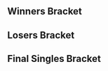 {{DISPLAYTITLE:Smash Conference LXIX: ''Melee'' Singles Bracket}}{{SetGame|melee}}
{{tabs static
|name1=Overview
|link1=Smash Conference LXIX/Melee
|name2=Singles Bracket
|link2=Smash Conference LXIX/Melee/Singles Bracket
|name3=Doubles Bracket
|link3=Smash Conference LXIX/Melee/Doubles Bracket
|This=2
}}
==Winners Bracket==
{{16DEWBracketA
|tourneylink=Smash Conference LXIX/Melee
|tourneyname=Smash Conference LXIX
<!-- Ro16 -->
|r1m1p1=Syrox |r1m1p1flag=us |r1m1p1score=0
|r1m1p2=Gahtzu |r1m1p2flag=us |r1m1p2score=2
|r1m1win=2
|r1m1p1char1= |r1m1p2char1= |r1m1p1stock1= |r1m1p2stock1= |r1m1win1= |r1m1stage1=
|r1m1p1char2= |r1m1p2char2= |r1m1p1stock2= |r1m1p2stock2= |r1m1win2= |r1m1stage2=
|r1m1p1char3= |r1m1p2char3= |r1m1p1stock3= |r1m1p2stock3= |r1m1win3= |r1m1stage3=
|r1m1p1char4= |r1m1p2char4= |r1m1p1stock4= |r1m1p2stock4= |r1m1win4= |r1m1stage4=
|r1m1p1char5= |r1m1p2char5= |r1m1p1stock5= |r1m1p2stock5= |r1m1win5= |r1m1stage5=
|r1m1date=
|r1m1finished=
|r1m1details={{BracketMatchDetails
|preview= 
|lrthread=
|interview=
|recap=
|comment=
|vod=
}}

|r1m2p1=Hungrybox |r1m2p1flag=us |r1m2p1score={{win}}
|r1m2p2=Bye |r1m2p2flag= |r1m2p2score=
|r1m2win=1
|r1m2p1char1= |r1m2p2char1= |r1m2p1stock1= |r1m2p2stock1= |r1m2win1= |r1m2stage1=
|r1m2p1char2= |r1m2p2char2= |r1m2p1stock2= |r1m2p2stock2= |r1m2win2= |r1m2stage2=
|r1m2p1char3= |r1m2p2char3= |r1m2p1stock3= |r1m2p2stock3= |r1m2win3= |r1m2stage3=
|r1m2p1char4= |r1m2p2char4= |r1m2p1stock4= |r1m2p2stock4= |r1m2win4= |r1m2stage4=
|r1m2p1char5= |r1m2p2char5= |r1m2p1stock5= |r1m2p2stock5= |r1m2win5= |r1m2stage5=
|r1m2date=
|r1m2finished=
|r1m2details={{BracketMatchDetails
|preview= 
|lrthread=
|interview=
|recap=
|comment=
|vod=
}}

|r1m3p1=The Moon |r1m3p1flag=us |r1m3p1score=2
|r1m3p2=MrLz |r1m3p2flag=us |r1m3p2score=1
|r1m3win=1
|r1m3p1char1= |r1m3p2char1= |r1m3p1stock1= |r1m3p2stock1= |r1m3win1= |r1m3stage1=
|r1m3p1char2= |r1m3p2char2= |r1m3p1stock2= |r1m3p2stock2= |r1m3win2= |r1m3stage2=
|r1m3p1char3= |r1m3p2char3= |r1m3p1stock3= |r1m3p2stock3= |r1m3win3= |r1m3stage3=
|r1m3p1char4= |r1m3p2char4= |r1m3p1stock4= |r1m3p2stock4= |r1m3win4= |r1m3stage4=
|r1m3p1char5= |r1m3p2char5= |r1m3p1stock5= |r1m3p2stock5= |r1m3win5= |r1m3stage5=
|r1m3date=
|r1m3finished=
|r1m3details={{BracketMatchDetails
|preview= 
|lrthread=
|interview=
|recap=
|comment=
|vod=
}}

|r1m4p1=Wizzrobe |r1m4p1flag=us |r1m4p1score={{win}}
|r1m4p2=Bye |r1m4p2flag= |r1m4p2score=
|r1m4win=1
|r1m4p1char1= |r1m4p2char1= |r1m4p1stock1= |r1m4p2stock1= |r1m4win1= |r1m4stage1=
|r1m4p1char2= |r1m4p2char2= |r1m4p1stock2= |r1m4p2stock2= |r1m4win2= |r1m4stage2=
|r1m4p1char3= |r1m4p2char3= |r1m4p1stock3= |r1m4p2stock3= |r1m4win3= |r1m4stage3=
|r1m4p1char4= |r1m4p2char4= |r1m4p1stock4= |r1m4p2stock4= |r1m4win4= |r1m4stage4=
|r1m4p1char5= |r1m4p2char5= |r1m4p1stock5= |r1m4p2stock5= |r1m4win5= |r1m4stage5=
|r1m4date=
|r1m4finished=
|r1m4details={{BracketMatchDetails
|preview= 
|lrthread=
|interview=
|recap=
|comment=
|vod=
}}

|r1m5p1=Colbol |r1m5p1flag=us |r1m5p1score=2
|r1m5p2=Drunk Sloth |r1m5p2flag=us |r1m5p2score=0
|r1m5win=1
|r1m5p1char1= |r1m5p2char1= |r1m5p1stock1= |r1m5p2stock1= |r1m5win1= |r1m5stage1=
|r1m5p1char2= |r1m5p2char2= |r1m5p1stock2= |r1m5p2stock2= |r1m5win2= |r1m5stage2=
|r1m5p1char3= |r1m5p2char3= |r1m5p1stock3= |r1m5p2stock3= |r1m5win3= |r1m5stage3=
|r1m5p1char4= |r1m5p2char4= |r1m5p1stock4= |r1m5p2stock4= |r1m5win4= |r1m5stage4=
|r1m5p1char5= |r1m5p2char5= |r1m5p1stock5= |r1m5p2stock5= |r1m5win5= |r1m5stage5=
|r1m5date=
|r1m5finished=
|r1m5details={{BracketMatchDetails
|preview= 
|lrthread=
|interview=
|recap=
|comment=
|vod=
}}

|r1m6p1=Mew2King |r1m6p1flag=us |r1m6p1score={{win}}
|r1m6p2=Bye |r1m6p2flag= |r1m6p2score= 
|r1m6win=1
|r1m6p1char1= |r1m6p2char1= |r1m6p1stock1= |r1m6p2stock1= |r1m6win1= |r1m6stage1=
|r1m6p1char2= |r1m6p2char2= |r1m6p1stock2= |r1m6p2stock2= |r1m6win2= |r1m6stage2=
|r1m6p1char3= |r1m6p2char3= |r1m6p1stock3= |r1m6p2stock3= |r1m6win3= |r1m6stage3=
|r1m6p1char4= |r1m6p2char4= |r1m6p1stock4= |r1m6p2stock4= |r1m6win4= |r1m6stage4=
|r1m6p1char5= |r1m6p2char5= |r1m6p1stock5= |r1m6p2stock5= |r1m6win5= |r1m6stage5=
|r1m6date=
|r1m6finished=
|r1m6details={{BracketMatchDetails
|preview= 
|lrthread=
|interview=
|recap=
|comment=
|vod=
}}

|r1m7p1=Professor Pro |r1m7p1flag=gb |r1m7p1score=2
|r1m7p2=A Rookie |r1m7p2flag=us |r1m7p2score=0
|r1m7win=1
|r1m7p1char1= |r1m7p2char1= |r1m7p1stock1= |r1m7p2stock1= |r1m7win1= |r1m7stage1=
|r1m7p1char2= |r1m7p2char2= |r1m7p1stock2= |r1m7p2stock2= |r1m7win2= |r1m7stage2=
|r1m7p1char3= |r1m7p2char3= |r1m7p1stock3= |r1m7p2stock3= |r1m7win3= |r1m7stage3=
|r1m7p1char4= |r1m7p2char4= |r1m7p1stock4= |r1m7p2stock4= |r1m7win4= |r1m7stage4=
|r1m7p1char5= |r1m7p2char5= |r1m7p1stock5= |r1m7p2stock5= |r1m7win5= |r1m7stage5=
|r1m7date=
|r1m7finished=
|r1m7details={{BracketMatchDetails
|preview= 
|lrthread=
|interview=
|recap=
|comment=
|vod=
}}

|r1m8p1=SFAT |r1m8p1flag=us |r1m8p1score={{win}}
|r1m8p2=Bye |r1m8p2flag= |r1m8p2score= 
|r1m8win=
|r1m8p1char1= |r1m8p2char1= |r1m8p1stock1= |r1m8p2stock1= |r1m8win1= |r1m8stage1=
|r1m8p1char2= |r1m8p2char2= |r1m8p1stock2= |r1m8p2stock2= |r1m8win2= |r1m8stage2=
|r1m8p1char3= |r1m8p2char3= |r1m8p1stock3= |r1m8p2stock3= |r1m8win3= |r1m8stage3=
|r1m8p1char4= |r1m8p2char4= |r1m8p1stock4= |r1m8p2stock4= |r1m8win4= |r1m8stage4=
|r1m8p1char5= |r1m8p2char5= |r1m8p1stock5= |r1m8p2stock5= |r1m8win5= |r1m8stage5=
|r1m8date=
|r1m8finished=
|r1m8details={{BracketMatchDetails
|preview= 
|lrthread=
|interview=
|recap=
|comment=
|vod=
}}

<!-- QUARTERFINALS -->
|r2m1p1=Hungrybox |r2m1p1flag=us |r2m1p1score=2
|r2m1p2=Gahtzu |r2m1p2flag=us |r2m1p2score=0
|r2m1win=1
|r2m1p1char1= |r2m1p2char1= |r2m1p1stock1= |r2m1p2stock1= |r2m1win1= |r2m1stage1=
|r2m1p1char2= |r2m1p2char2= |r2m1p1stock2= |r2m1p2stock2= |r2m1win2= |r2m1stage2=
|r2m1p1char3= |r2m1p2char3= |r2m1p1stock3= |r2m1p2stock3= |r2m1win3= |r2m1stage3=
|r2m1p1char4= |r2m1p2char4= |r2m1p1stock4= |r2m1p2stock4= |r2m1win4= |r2m1stage4=
|r2m1p1char5= |r2m1p2char5= |r2m1p1stock5= |r2m1p2stock5= |r2m1win5= |r2m1stage5=
|r2m1date=
|r2m1finished=
|r2m1details={{BracketMatchDetails
|preview= 
|lrthread=
|interview=
|recap=
|comment=
|vod=
}}

|r2m2p1=Wizzrobe |r2m2p1flag=us |r2m2p1score=2
|r2m2p2=The Moon |r2m2p2flag=us |r2m2p2score=0
|r2m2win=1
|r2m2p1char1= |r2m2p2char1= |r2m2p1stock1= |r2m2p2stock1= |r2m2win1= |r2m2stage1=
|r2m2p1char2= |r2m2p2char2= |r2m2p1stock2= |r2m2p2stock2= |r2m2win2= |r2m2stage2=
|r2m2p1char3= |r2m2p2char3= |r2m2p1stock3= |r2m2p2stock3= |r2m2win3= |r2m2stage3=
|r2m2p1char4= |r2m2p2char4= |r2m2p1stock4= |r2m2p2stock4= |r2m2win4= |r2m2stage4=
|r2m2p1char5= |r2m2p2char5= |r2m2p1stock5= |r2m2p2stock5= |r2m2win5= |r2m2stage5=
|r2m2date=
|r2m2finished=
|r2m2details={{BracketMatchDetails
|preview= 
|lrthread=
|interview=
|recap=
|comment=
|vod=
}}

|r2m3p1=Mew2King |r2m3p1flag=us |r2m3p1score=2
|r2m3p2=Colbol |r2m3p2flag=us |r2m3p2score=0
|r2m3win=1
|r2m3p1char1= |r2m3p2char1= |r2m3p1stock1= |r2m3p2stock1= |r2m3win1= |r2m3stage1=
|r2m3p1char2= |r2m3p2char2= |r2m3p1stock2= |r2m3p2stock2= |r2m3win2= |r2m3stage2=
|r2m3p1char3= |r2m3p2char3= |r2m3p1stock3= |r2m3p2stock3= |r2m3win3= |r2m3stage3=
|r2m3p1char4= |r2m3p2char4= |r2m3p1stock4= |r2m3p2stock4= |r2m3win4= |r2m3stage4=
|r2m3p1char5= |r2m3p2char5= |r2m3p1stock5= |r2m3p2stock5= |r2m3win5= |r2m3stage5=
|r2m3date=
|r2m3finished=
|r2m3details={{BracketMatchDetails
|preview= 
|lrthread=
|interview=
|recap=
|comment=
|vod=
}}

|r2m4p1=SFAT |r2m4p1flag=us |r2m4p1score=2
|r2m4p2=Professor Pro |r2m4p2flag=gb |r2m4p2score=1
|r2m4win=1
|r2m4p1char1= |r2m4p2char1= |r2m4p1stock1= |r2m4p2stock1= |r2m4win1= |r2m4stage1=
|r2m4p1char2= |r2m4p2char2= |r2m4p1stock2= |r2m4p2stock2= |r2m4win2= |r2m4stage2=
|r2m4p1char3= |r2m4p2char3= |r2m4p1stock3= |r2m4p2stock3= |r2m4win3= |r2m4stage3=
|r2m4p1char4= |r2m4p2char4= |r2m4p1stock4= |r2m4p2stock4= |r2m4win4= |r2m4stage4=
|r2m4p1char5= |r2m4p2char5= |r2m4p1stock5= |r2m4p2stock5= |r2m4win5= |r2m4stage5=
|r2m4date=
|r2m4finished=
|r2m4details={{BracketMatchDetails
|preview= 
|lrthread=
|interview=
|recap=
|comment=
|vod=
}}

<!-- SEMIFINALS -->
|r3m1p1=Hungrybox |r3m1p1flag=us |r3m1p1score=0
|r3m1p2=Wizzrobe |r3m1p2flag=us |r3m1p2score=3
|r3m1win=2
|r3m1p1char1=puff |r3m1p2char1=cf |r3m1p1stock1=0 |r3m1p2stock1=2 |r3m1win1=2 |r3m1stage1=Battlefield
|r3m1p1char2=puff |r3m1p2char2=cf |r3m1p1stock2=0 |r3m1p2stock2=1 |r3m1win2=2 |r3m1stage2=Dream Land
|r3m1p1char3=puff |r3m1p2char3=cf |r3m1p1stock3=0 |r3m1p2stock3=2 |r3m1win3=2 |r3m1stage3=Dream Land
|r3m1p1char4= |r3m1p2char4= |r3m1p1stock4= |r3m1p2stock4= |r3m1win4= |r3m1stage4=
|r3m1p1char5= |r3m1p2char5= |r3m1p1stock5= |r3m1p2stock5= |r3m1win5= |r3m1stage5=
|r3m1date=January 7, 2017
|r3m1finished=
|r3m1details={{BracketMatchDetails
|preview= 
|lrthread=
|interview=
|recap=
|comment=
|vod=https://www.youtube.com/watch?v=_8UM0F_deNs
}}

|r3m2p1=Mew2King |r3m2p1flag=us |r3m2p1score=1
|r3m2p2=SFAT |r3m2p2flag=us |r3m2p2score=3
|r3m2win=2
|r3m2p1char1=marth |r3m2p2char1=fox |r3m2p1stock1=0 |r3m2p2stock1=1 |r3m2win1=2 |r3m2stage1=Fountain of Dreams
|r3m2p1char2=marth |r3m2p2char2=fox |r3m2p1stock2=0 |r3m2p2stock2=1 |r3m2win2=2 |r3m2stage2=Final Destination
|r3m2p1char3=marth |r3m2p2char3=fox |r3m2p1stock3=2 |r3m2p2stock3=0 |r3m2win3=1 |r3m2stage3=Final Destination
|r3m2p1char4=marth |r3m2p2char4=fox |r3m2p1stock4=0 |r3m2p2stock4=1 |r3m2win4=2 |r3m2stage4=Dream Land
|r3m2p1char5= |r3m2p2char5= |r3m2p1stock5= |r3m2p2stock5= |r3m2win5= |r3m2stage5=
|r3m2date=January 7, 2017
|r3m2finished=
|r3m2details={{BracketMatchDetails
|preview= 
|lrthread=
|interview=
|recap=
|comment=
|vod=https://www.youtube.com/watch?v=eK7cO21r7Oo
}}
}}

==Losers Bracket==
{{32DELBracketSmwA
|tourneylink=Smash Conference LXIX/Melee
|tourneyname=Smash Conference LXIX
|l1placement=25-32
|l2placement=17-24
|l3placement=13-16
|l4placement=9-12
|l5placement=7-8
|l6placement=5-6
|column-width=150
|l1m1p1=prof |l1m1p1flag=us |l1m1p1score={{win}}
|l1m1p2=Bye |l1m1p2flag= |l1m1p2score=
|l1m1win=1
|l1m1p1char1= |l1m1p2char1= |l1m1p1stock1= |l1m1p2stock1= |l1m1win1= |l1m1stage1=
|l1m1p1char2= |l1m1p2char2= |l1m1p1stock2= |l1m1p2stock2= |l1m1win2= |l1m1stage2=
|l1m1p1char3= |l1m1p2char3= |l1m1p1stock3= |l1m1p2stock3= |l1m1win3= |l1m1stage3=
|l1m1p1char4= |l1m1p2char4= |l1m1p1stock4= |l1m1p2stock4= |l1m1win4= |l1m1stage4=
|l1m1p1char5= |l1m1p2char5= |l1m1p1stock5= |l1m1p2stock5= |l1m1win5= |l1m1stage5=
|l1m1date=
|l1m1finished=
|l1m1details={{BracketMatchDetails|comment=|preview=|lrthread=|vod=|interview=|recap=}}

|l1m2p1=Envy |l1m2p1flag=us |l1m2p1score=0
|l1m2p2=Oaty |l1m2p2flag=us |l1m2p2score=2
|l1m2win=2
|l1m2p1char1= |l1m2p2char1= |l1m2p1stock1= |l1m2p2stock1= |l1m2win1= |l1m2stage1=
|l1m2p1char2= |l1m2p2char2= |l1m2p1stock2= |l1m2p2stock2= |l1m2win2= |l1m2stage2=
|l1m2p1char3= |l1m2p2char3= |l1m2p1stock3= |l1m2p2stock3= |l1m2win3= |l1m2stage3=
|l1m2p1char4= |l1m2p2char4= |l1m2p1stock4= |l1m2p2stock4= |l1m2win4= |l1m2stage4=
|l1m2p1char5= |l1m2p2char5= |l1m2p1stock5= |l1m2p2stock5= |l1m2win5= |l1m2stage5=
|l1m2date=
|l1m2finished=
|l1m2details={{BracketMatchDetails|comment=|preview=|lrthread=|vod=|interview=|recap=}}

|l1m3p1=Derdian |l1m3p1flag=us |l1m3p1score={{win}}
|l1m3p2=Bye |l1m3p2flag= |l1m3p2score=
|l1m3win=1
|l1m3p1char1= |l1m3p2char1= |l1m3p1stock1= |l1m3p2stock1= |l1m3win1= |l1m3stage1=
|l1m3p1char2= |l1m3p2char2= |l1m3p1stock2= |l1m3p2stock2= |l1m3win2= |l1m3stage2=
|l1m3p1char3= |l1m3p2char3= |l1m3p1stock3= |l1m3p2stock3= |l1m3win3= |l1m3stage3=
|l1m3p1char4= |l1m3p2char4= |l1m3p1stock4= |l1m3p2stock4= |l1m3win4= |l1m3stage4=
|l1m3p1char5= |l1m3p2char5= |l1m3p1stock5= |l1m3p2stock5= |l1m3win5= |l1m3stage5=
|l1m3date=
|l1m3finished=
|l1m3details={{BracketMatchDetails|comment=|preview=|lrthread=|vod=|interview=|recap=}}

|l1m4p1=Mr Good Luck |l1m4p1flag=us |l1m4p1score=0
|l1m4p2=KPAN |l1m4p2flag=us |l1m4p2score=2
|l1m4win=2
|l1m4p1char1= |l1m4p2char1= |l1m4p1stock1= |l1m4p2stock1= |l1m4win1= |l1m4stage1=
|l1m4p1char2= |l1m4p2char2= |l1m4p1stock2= |l1m4p2stock2= |l1m4win2= |l1m4stage2=
|l1m4p1char3= |l1m4p2char3= |l1m4p1stock3= |l1m4p2stock3= |l1m4win3= |l1m4stage3=
|l1m4p1char4= |l1m4p2char4= |l1m4p1stock4= |l1m4p2stock4= |l1m4win4= |l1m4stage4=
|l1m4p1char5= |l1m4p2char5= |l1m4p1stock5= |l1m4p2stock5= |l1m4win5= |l1m4stage5=
|l1m4date=
|l1m4finished=
|l1m4details={{BracketMatchDetails|comment=|preview=|lrthread=|vod=|interview=|recap=}}

|l1m5p1=Lad |l1m5p1flag=us |l1m5p1score={{win}}
|l1m5p2=Bye |l1m5p2flag= |l1m5p2score=
|l1m5win=1
|l1m5p1char1= |l1m5p2char1= |l1m5p1stock1= |l1m5p2stock1= |l1m5win1= |l1m5stage1=
|l1m5p1char2= |l1m5p2char2= |l1m5p1stock2= |l1m5p2stock2= |l1m5win2= |l1m5stage2=
|l1m5p1char3= |l1m5p2char3= |l1m5p1stock3= |l1m5p2stock3= |l1m5win3= |l1m5stage3=
|l1m5p1char4= |l1m5p2char4= |l1m5p1stock4= |l1m5p2stock4= |l1m5win4= |l1m5stage4=
|l1m5p1char5= |l1m5p2char5= |l1m5p1stock5= |l1m5p2stock5= |l1m5win5= |l1m5stage5=
|l1m5date=
|l1m5finished=
|l1m5details={{BracketMatchDetails|comment=|preview=|lrthread=|vod=|interview=|recap=}}

|l1m6p1=Barraca |l1m6p1flag=us |l1m6p1score=1
|l1m6p2=Sinbad |l1m6p2flag=us |l1m6p2score=2
|l1m6win=2
|l1m6p1char1= |l1m6p2char1= |l1m6p1stock1= |l1m6p2stock1= |l1m6win1= |l1m6stage1=
|l1m6p1char2= |l1m6p2char2= |l1m6p1stock2= |l1m6p2stock2= |l1m6win2= |l1m6stage2=
|l1m6p1char3= |l1m6p2char3= |l1m6p1stock3= |l1m6p2stock3= |l1m6win3= |l1m6stage3=
|l1m6p1char4= |l1m6p2char4= |l1m6p1stock4= |l1m6p2stock4= |l1m6win4= |l1m6stage4=
|l1m6p1char5= |l1m6p2char5= |l1m6p1stock5= |l1m6p2stock5= |l1m6win5= |l1m6stage5=
|l1m6date=
|l1m6finished=
|l1m6details={{BracketMatchDetails|comment=|preview=|lrthread=|vod=|interview=|recap=}}

|l1m7p1=SmashBob SquarePants |l1m7p1flag=us |l1m7p1score={{win}}
|l1m7p2=Bye |l1m7p2flag= |l1m7p2score=
|l1m7win=1
|l1m7p1char1= |l1m7p2char1= |l1m7p1stock1= |l1m7p2stock1= |l1m7win1= |l1m7stage1=
|l1m7p1char2= |l1m7p2char2= |l1m7p1stock2= |l1m7p2stock2= |l1m7win2= |l1m7stage2=
|l1m7p1char3= |l1m7p2char3= |l1m7p1stock3= |l1m7p2stock3= |l1m7win3= |l1m7stage3=
|l1m7p1char4= |l1m7p2char4= |l1m7p1stock4= |l1m7p2stock4= |l1m7win4= |l1m7stage4=
|l1m7p1char5= |l1m7p2char5= |l1m7p1stock5= |l1m7p2stock5= |l1m7win5= |l1m7stage5=
|l1m7date=
|l1m7finished=
|l1m7details={{BracketMatchDetails|comment=|preview=|lrthread=|vod=|interview=|recap=}}

|l1m8p1=Keenan |l1m8p1flag=us |l1m8p1score=0
|l1m8p2=Porkchops |l1m8p2flag=us |l1m8p2score=2
|l1m8win=2
|l1m8p1char1= |l1m8p2char1= |l1m8p1stock1= |l1m8p2stock1= |l1m8win1= |l1m8stage1=
|l1m8p1char2= |l1m8p2char2= |l1m8p1stock2= |l1m8p2stock2= |l1m8win2= |l1m8stage2=
|l1m8p1char3= |l1m8p2char3= |l1m8p1stock3= |l1m8p2stock3= |l1m8win3= |l1m8stage3=
|l1m8p1char4= |l1m8p2char4= |l1m8p1stock4= |l1m8p2stock4= |l1m8win4= |l1m8stage4=
|l1m8p1char5= |l1m8p2char5= |l1m8p1stock5= |l1m8p2stock5= |l1m8win5= |l1m8stage5=
|l1m8date=
|l1m8finished=
|l1m8details={{BracketMatchDetails|comment=|preview=|lrthread=|vod=|interview=|recap=}}


|l2m1p1=Bye |l2m1p1flag= |l2m1p1score=
|l2m1p2=prof |l2m1p2flag=us |l2m1p2score={{win}}
|l2m1win=2
|l2m1p1char1= |l2m1p2char1= |l2m1p1stock1= |l2m1p2stock1= |l2m1win1= |l2m1stage1=
|l2m1p1char2= |l2m1p2char2= |l2m1p1stock2= |l2m1p2stock2= |l2m1win2= |l2m1stage2=
|l2m1p1char3= |l2m1p2char3= |l2m1p1stock3= |l2m1p2stock3= |l2m1win3= |l2m1stage3=
|l2m1p1char4= |l2m1p2char4= |l2m1p1stock4= |l2m1p2stock4= |l2m1win4= |l2m1stage4=
|l2m1p1char5= |l2m1p2char5= |l2m1p1stock5= |l2m1p2stock5= |l2m1win5= |l2m1stage5=
|l2m1date=
|l2m1finished=
|l2m1details={{BracketMatchDetails|comment=|preview=|lrthread=|vod=|interview=|recap=}}

|l2m2p1=Drunk Sloth |l2m2p1flag=us |l2m2p1score=0
|l2m2p2=Oaty |l2m2p2flag=us |l2m2p2score=2
|l2m2win=2
|l2m2p1char1= |l2m2p2char1= |l2m2p1stock1= |l2m2p2stock1= |l2m2win1= |l2m2stage1=
|l2m2p1char2= |l2m2p2char2= |l2m2p1stock2= |l2m2p2stock2= |l2m2win2= |l2m2stage2=
|l2m2p1char3= |l2m2p2char3= |l2m2p1stock3= |l2m2p2stock3= |l2m2win3= |l2m2stage3=
|l2m2p1char4= |l2m2p2char4= |l2m2p1stock4= |l2m2p2stock4= |l2m2win4= |l2m2stage4=
|l2m2p1char5= |l2m2p2char5= |l2m2p1stock5= |l2m2p2stock5= |l2m2win5= |l2m2stage5=
|l2m2date=
|l2m2finished=
|l2m2details={{BracketMatchDetails|comment=|preview=|lrthread=|vod=|interview=|recap=}}

|l2m3p1=Bye |l2m3p1flag= |l2m3p1score=
|l2m3p2=Derdian |l2m3p2flag=us |l2m3p2score={{win}}
|l2m3win=2
|l2m3p1char1= |l2m3p2char1= |l2m3p1stock1= |l2m3p2stock1= |l2m3win1= |l2m3stage1=
|l2m3p1char2= |l2m3p2char2= |l2m3p1stock2= |l2m3p2stock2= |l2m3win2= |l2m3stage2=
|l2m3p1char3= |l2m3p2char3= |l2m3p1stock3= |l2m3p2stock3= |l2m3win3= |l2m3stage3=
|l2m3p1char4= |l2m3p2char4= |l2m3p1stock4= |l2m3p2stock4= |l2m3win4= |l2m3stage4=
|l2m3p1char5= |l2m3p2char5= |l2m3p1stock5= |l2m3p2stock5= |l2m3win5= |l2m3stage5=
|l2m3date=
|l2m3finished=
|l2m3details={{BracketMatchDetails|comment=|preview=|lrthread=|vod=|interview=|recap=}}

|l2m4p1=A Rookie |l2m4p1flag=us |l2m4p1score=1
|l2m4p2=KPAN |l2m4p2flag=us |l2m4p2score=2
|l2m4win=2
|l2m4p1char1= |l2m4p2char1= |l2m4p1stock1= |l2m4p2stock1= |l2m4win1= |l2m4stage1=
|l2m4p1char2= |l2m4p2char2= |l2m4p1stock2= |l2m4p2stock2= |l2m4win2= |l2m4stage2=
|l2m4p1char3= |l2m4p2char3= |l2m4p1stock3= |l2m4p2stock3= |l2m4win3= |l2m4stage3=
|l2m4p1char4= |l2m4p2char4= |l2m4p1stock4= |l2m4p2stock4= |l2m4win4= |l2m4stage4=
|l2m4p1char5= |l2m4p2char5= |l2m4p1stock5= |l2m4p2stock5= |l2m4win5= |l2m4stage5=
|l2m4date=
|l2m4finished=
|l2m4details={{BracketMatchDetails|comment=|preview=|lrthread=|vod=|interview=|recap=}}

|l2m5p1=Bye |l2m5p1flag= |l2m5p1score=
|l2m5p2=Lad |l2m5p2flag=us |l2m5p2score={{win}}
|l2m5win=2
|l2m5p1char1= |l2m5p2char1= |l2m5p1stock1= |l2m5p2stock1= |l2m5win1= |l2m5stage1=
|l2m5p1char2= |l2m5p2char2= |l2m5p1stock2= |l2m5p2stock2= |l2m5win2= |l2m5stage2=
|l2m5p1char3= |l2m5p2char3= |l2m5p1stock3= |l2m5p2stock3= |l2m5win3= |l2m5stage3=
|l2m5p1char4= |l2m5p2char4= |l2m5p1stock4= |l2m5p2stock4= |l2m5win4= |l2m5stage4=
|l2m5p1char5= |l2m5p2char5= |l2m5p1stock5= |l2m5p2stock5= |l2m5win5= |l2m5stage5=
|l2m5date=
|l2m5finished=
|l2m5details={{BracketMatchDetails|comment=|preview=|lrthread=|vod=|interview=|recap=}}

|l2m6p1=Syrox |l2m6p1flag=us |l2m6p1score=2
|l2m6p2=Sinbad |l2m6p2flag=us |l2m6p2score=0
|l2m6win=1
|l2m6p1char1= |l2m6p2char1= |l2m6p1stock1= |l2m6p2stock1= |l2m6win1= |l2m6stage1=
|l2m6p1char2= |l2m6p2char2= |l2m6p1stock2= |l2m6p2stock2= |l2m6win2= |l2m6stage2=
|l2m6p1char3= |l2m6p2char3= |l2m6p1stock3= |l2m6p2stock3= |l2m6win3= |l2m6stage3=
|l2m6p1char4= |l2m6p2char4= |l2m6p1stock4= |l2m6p2stock4= |l2m6win4= |l2m6stage4=
|l2m6p1char5= |l2m6p2char5= |l2m6p1stock5= |l2m6p2stock5= |l2m6win5= |l2m6stage5=
|l2m6date=
|l2m6finished=
|l2m6details={{BracketMatchDetails|comment=|preview=|lrthread=|vod=|interview=|recap=}}

|l2m7p1=Bye |l2m7p1flag= |l2m7p1score=
|l2m7p2=SmashBob SquarePants |l2m7p2flag=us |l2m7p2score={{win}}
|l2m7win=2
|l2m7p1char1= |l2m7p2char1= |l2m7p1stock1= |l2m7p2stock1= |l2m7win1= |l2m7stage1=
|l2m7p1char2= |l2m7p2char2= |l2m7p1stock2= |l2m7p2stock2= |l2m7win2= |l2m7stage2=
|l2m7p1char3= |l2m7p2char3= |l2m7p1stock3= |l2m7p2stock3= |l2m7win3= |l2m7stage3=
|l2m7p1char4= |l2m7p2char4= |l2m7p1stock4= |l2m7p2stock4= |l2m7win4= |l2m7stage4=
|l2m7p1char5= |l2m7p2char5= |l2m7p1stock5= |l2m7p2stock5= |l2m7win5= |l2m7stage5=
|l2m7date=
|l2m7finished=
|l2m7details={{BracketMatchDetails|comment=|preview=|lrthread=|vod=|interview=|recap=}}

|l2m8p1=MrLz |l2m8p1flag=us |l2m8p1score=2
|l2m8p2=Porkchops |l2m8p2flag=us |l2m8p2score=0
|l2m8win=1
|l2m8p1char1= |l2m8p2char1= |l2m8p1stock1= |l2m8p2stock1= |l2m8win1= |l2m8stage1=
|l2m8p1char2= |l2m8p2char2= |l2m8p1stock2= |l2m8p2stock2= |l2m8win2= |l2m8stage2=
|l2m8p1char3= |l2m8p2char3= |l2m8p1stock3= |l2m8p2stock3= |l2m8win3= |l2m8stage3=
|l2m8p1char4= |l2m8p2char4= |l2m8p1stock4= |l2m8p2stock4= |l2m8win4= |l2m8stage4=
|l2m8p1char5= |l2m8p2char5= |l2m8p1stock5= |l2m8p2stock5= |l2m8win5= |l2m8stage5=
|l2m8date=
|l2m8finished=
|l2m8details={{BracketMatchDetails|comment=|preview=|lrthread=|vod=|interview=|recap=}}


|l3m1p1=prof |l3m1p1flag=us |l3m1p1score=0
|l3m1p2=Oaty |l3m1p2flag=us |l3m1p2score=2
|l3m1win=2
|l3m1p1char1= |l3m1p2char1= |l3m1p1stock1= |l3m1p2stock1= |l3m1win1= |l3m1stage1=
|l3m1p1char2= |l3m1p2char2= |l3m1p1stock2= |l3m1p2stock2= |l3m1win2= |l3m1stage2=
|l3m1p1char3= |l3m1p2char3= |l3m1p1stock3= |l3m1p2stock3= |l3m1win3= |l3m1stage3=
|l3m1p1char4= |l3m1p2char4= |l3m1p1stock4= |l3m1p2stock4= |l3m1win4= |l3m1stage4=
|l3m1p1char5= |l3m1p2char5= |l3m1p1stock5= |l3m1p2stock5= |l3m1win5= |l3m1stage5=
|l3m1date=
|l3m1finished=
|l3m1details={{BracketMatchDetails|comment=|preview=|lrthread=|vod=|interview=|recap=}}

|l3m2p1=Derdian |l3m2p1flag=us |l3m2p1score=0
|l3m2p2=KPAN |l3m2p2flag=us |l3m2p2score=2
|l3m2win=2
|l3m2p1char1= |l3m2p2char1= |l3m2p1stock1= |l3m2p2stock1= |l3m2win1= |l3m2stage1=
|l3m2p1char2= |l3m2p2char2= |l3m2p1stock2= |l3m2p2stock2= |l3m2win2= |l3m2stage2=
|l3m2p1char3= |l3m2p2char3= |l3m2p1stock3= |l3m2p2stock3= |l3m2win3= |l3m2stage3=
|l3m2p1char4= |l3m2p2char4= |l3m2p1stock4= |l3m2p2stock4= |l3m2win4= |l3m2stage4=
|l3m2p1char5= |l3m2p2char5= |l3m2p1stock5= |l3m2p2stock5= |l3m2win5= |l3m2stage5=
|l3m2date=
|l3m2finished=
|l3m2details={{BracketMatchDetails|comment=|preview=|lrthread=|vod=|interview=|recap=}}

|l3m3p1=Lad |l3m3p1flag=us |l3m3p1score=0
|l3m3p2=Syrox |l3m3p2flag=us |l3m3p2score=2
|l3m3win=2
|l3m3p1char1= |l3m3p2char1= |l3m3p1stock1= |l3m3p2stock1= |l3m3win1= |l3m3stage1=
|l3m3p1char2= |l3m3p2char2= |l3m3p1stock2= |l3m3p2stock2= |l3m3win2= |l3m3stage2=
|l3m3p1char3= |l3m3p2char3= |l3m3p1stock3= |l3m3p2stock3= |l3m3win3= |l3m3stage3=
|l3m3p1char4= |l3m3p2char4= |l3m3p1stock4= |l3m3p2stock4= |l3m3win4= |l3m3stage4=
|l3m3p1char5= |l3m3p2char5= |l3m3p1stock5= |l3m3p2stock5= |l3m3win5= |l3m3stage5=
|l3m3date=
|l3m3finished=
|l3m3details={{BracketMatchDetails|comment=|preview=|lrthread=|vod=|interview=|recap=}}

|l3m4p1=SmashBob SquarePants |l3m4p1flag=us |l3m4p1score=0
|l3m4p2=MrLz |l3m4p2flag=us |l3m4p2score=2
|l3m4win=2
|l3m4p1char1= |l3m4p2char1= |l3m4p1stock1= |l3m4p2stock1= |l3m4win1= |l3m4stage1=
|l3m4p1char2= |l3m4p2char2= |l3m4p1stock2= |l3m4p2stock2= |l3m4win2= |l3m4stage2=
|l3m4p1char3= |l3m4p2char3= |l3m4p1stock3= |l3m4p2stock3= |l3m4win3= |l3m4stage3=
|l3m4p1char4= |l3m4p2char4= |l3m4p1stock4= |l3m4p2stock4= |l3m4win4= |l3m4stage4=
|l3m4p1char5= |l3m4p2char5= |l3m4p1stock5= |l3m4p2stock5= |l3m4win5= |l3m4stage5=
|l3m4date=
|l3m4finished=
|l3m4details={{BracketMatchDetails|comment=|preview=|lrthread=|vod=|interview=|recap=}}


|l4m1p1=Gahtzu |l4m1p1flag=us |l4m1p1score=2
|l4m1p2=Oaty |l4m1p2flag=us |l4m1p2score=0
|l4m1win=1
|l4m1p1char1= |l4m1p2char1= |l4m1p1stock1= |l4m1p2stock1= |l4m1win1= |l4m1stage1=
|l4m1p1char2= |l4m1p2char2= |l4m1p1stock2= |l4m1p2stock2= |l4m1win2= |l4m1stage2=
|l4m1p1char3= |l4m1p2char3= |l4m1p1stock3= |l4m1p2stock3= |l4m1win3= |l4m1stage3=
|l4m1p1char4= |l4m1p2char4= |l4m1p1stock4= |l4m1p2stock4= |l4m1win4= |l4m1stage4=
|l4m1p1char5= |l4m1p2char5= |l4m1p1stock5= |l4m1p2stock5= |l4m1win5= |l4m1stage5=
|l4m1date=
|l4m1finished=
|l4m1details={{BracketMatchDetails|comment=|preview=|lrthread=|vod=|interview=|recap=}}

|l4m2p1=The Moon |l4m2p1flag=us |l4m2p1score=2
|l4m2p2=KPAN |l4m2p2flag=us |l4m2p2score=0
|l4m2win=1
|l4m2p1char1= |l4m2p2char1= |l4m2p1stock1= |l4m2p2stock1= |l4m2win1= |l4m2stage1=
|l4m2p1char2= |l4m2p2char2= |l4m2p1stock2= |l4m2p2stock2= |l4m2win2= |l4m2stage2=
|l4m2p1char3= |l4m2p2char3= |l4m2p1stock3= |l4m2p2stock3= |l4m2win3= |l4m2stage3=
|l4m2p1char4= |l4m2p2char4= |l4m2p1stock4= |l4m2p2stock4= |l4m2win4= |l4m2stage4=
|l4m2p1char5= |l4m2p2char5= |l4m2p1stock5= |l4m2p2stock5= |l4m2win5= |l4m2stage5=
|l4m2date=
|l4m2finished=
|l4m2details={{BracketMatchDetails|comment=|preview=|lrthread=|vod=|interview=|recap=}}

|l4m3p1=Colbol |l4m3p1flag=us |l4m3p1score=1
|l4m3p2=Syrox |l4m3p2flag=us |l4m3p2score=2
|l4m3win=2
|l4m3p1char1= |l4m3p2char1= |l4m3p1stock1= |l4m3p2stock1= |l4m3win1= |l4m3stage1=
|l4m3p1char2= |l4m3p2char2= |l4m3p1stock2= |l4m3p2stock2= |l4m3win2= |l4m3stage2=
|l4m3p1char3= |l4m3p2char3= |l4m3p1stock3= |l4m3p2stock3= |l4m3win3= |l4m3stage3=
|l4m3p1char4= |l4m3p2char4= |l4m3p1stock4= |l4m3p2stock4= |l4m3win4= |l4m3stage4=
|l4m3p1char5= |l4m3p2char5= |l4m3p1stock5= |l4m3p2stock5= |l4m3win5= |l4m3stage5=
|l4m3date=
|l4m3finished=
|l4m3details={{BracketMatchDetails|comment=|preview=|lrthread=|vod=|interview=|recap=}}

|l4m4p1=Professor Pro |l4m4p1flag=gb |l4m4p1score=2
|l4m4p2=MrLz |l4m4p2flag=us |l4m4p2score=1
|l4m4win=1
|l4m4p1char1= |l4m4p2char1= |l4m4p1stock1= |l4m4p2stock1= |l4m4win1= |l4m4stage1=
|l4m4p1char2= |l4m4p2char2= |l4m4p1stock2= |l4m4p2stock2= |l4m4win2= |l4m4stage2=
|l4m4p1char3= |l4m4p2char3= |l4m4p1stock3= |l4m4p2stock3= |l4m4win3= |l4m4stage3=
|l4m4p1char4= |l4m4p2char4= |l4m4p1stock4= |l4m4p2stock4= |l4m4win4= |l4m4stage4=
|l4m4p1char5= |l4m4p2char5= |l4m4p1stock5= |l4m4p2stock5= |l4m4win5= |l4m4stage5=
|l4m4date=
|l4m4finished=
|l4m4details={{BracketMatchDetails|comment=|preview=|lrthread=|vod=|interview=|recap=}}


|l5m1p1=Gahtzu |l5m1p1flag=us |l5m1p1score=1
|l5m1p2=The Moon |l5m1p2flag=us |l5m1p2score=2
|l5m1win=2
|l5m1p1char1= |l5m1p2char1= |l5m1p1stock1= |l5m1p2stock1= |l5m1win1= |l5m1stage1=
|l5m1p1char2= |l5m1p2char2= |l5m1p1stock2= |l5m1p2stock2= |l5m1win2= |l5m1stage2=
|l5m1p1char3= |l5m1p2char3= |l5m1p1stock3= |l5m1p2stock3= |l5m1win3= |l5m1stage3=
|l5m1p1char4= |l5m1p2char4= |l5m1p1stock4= |l5m1p2stock4= |l5m1win4= |l5m1stage4=
|l5m1p1char5= |l5m1p2char5= |l5m1p1stock5= |l5m1p2stock5= |l5m1win5= |l5m1stage5=
|l5m1date=
|l5m1finished=
|l5m1details={{BracketMatchDetails|comment=|preview=|lrthread=|vod=|interview=|recap=}}

|l5m2p1=Syrox |l5m2p1flag=us |l5m2p1score=2
|l5m2p2=Professor Pro |l5m2p2flag=gb |l5m2p2score=1
|l5m2win=1
|l5m2p1char1= |l5m2p2char1= |l5m2p1stock1= |l5m2p2stock1= |l5m2win1= |l5m2stage1=
|l5m2p1char2= |l5m2p2char2= |l5m2p1stock2= |l5m2p2stock2= |l5m2win2= |l5m2stage2=
|l5m2p1char3= |l5m2p2char3= |l5m2p1stock3= |l5m2p2stock3= |l5m2win3= |l5m2stage3=
|l5m2p1char4= |l5m2p2char4= |l5m2p1stock4= |l5m2p2stock4= |l5m2win4= |l5m2stage4=
|l5m2p1char5= |l5m2p2char5= |l5m2p1stock5= |l5m2p2stock5= |l5m2win5= |l5m2stage5=
|l5m2date=
|l5m2finished=
|l5m2details={{BracketMatchDetails|comment=|preview=|lrthread=|vod=|interview=|recap=}}


|l6m1p1=Mew2King |l6m1p1flag=us |l6m1p1score=3
|l6m1p2=The Moon |l6m1p2flag=us |l6m1p2score=0
|l6m1win=1
|l6m1p1char1=sheik |l6m1p2char1=marth |l6m1p1stock1=2 |l6m1p2stock1=0 |l6m1win1=1 |l6m1stage1=Battlefield
|l6m1p1char2=sheik |l6m1p2char2=marth |l6m1p1stock2=2 |l6m1p2stock2=0 |l6m1win2=1 |l6m1stage2=Yoshi's Story
|l6m1p1char3=sheik |l6m1p2char3=marth |l6m1p1stock3=1 |l6m1p2stock3=0 |l6m1win3=1 |l6m1stage3=Yoshi's Story
|l6m1p1char4= |l6m1p2char4= |l6m1p1stock4= |l6m1p2stock4= |l6m1win4= |l6m1stage4=
|l6m1p1char5= |l6m1p2char5= |l6m1p1stock5= |l6m1p2stock5= |l6m1win5= |l6m1stage5=
|l6m1date=January 7, 2017
|l6m1finished=
|l6m1details={{BracketMatchDetails|comment=|preview=|lrthread=|vod=https://www.youtube.com/watch?v=OYg6UQByofA|interview=|recap=}}

|l6m2p1=Hungrybox |l6m2p1flag=us |l6m2p1score=3
|l6m2p2=Syrox |l6m2p2flag=us |l6m2p2score=1
|l6m2win=1
|l6m2p1char1=puff |l6m2p2char1=fox |l6m2p1stock1=2 |l6m2p2stock1=0 |l6m2win1=1 |l6m2stage1=Battlefield
|l6m2p1char2=puff |l6m2p2char2=fox |l6m2p1stock2=0 |l6m2p2stock2=1 |l6m2win2=2 |l6m2stage2=Yoshi's Story
|l6m2p1char3=puff |l6m2p2char3=fox |l6m2p1stock3=2 |l6m2p2stock3=0 |l6m2win3=1 |l6m2stage3=Dream Land
|l6m2p1char4=puff |l6m2p2char4=fox |l6m2p1stock4=1 |l6m2p2stock4=0 |l6m2win4=1 |l6m2stage4=Final Destination
|l6m2p1char5= |l6m2p2char5= |l6m2p1stock5= |l6m2p2stock5= |l6m2win5= |l6m2stage5=
|l6m2date=January 7, 2017
|l6m2finished=
|l6m2details={{BracketMatchDetails|comment=|preview=|lrthread=|vod=https://www.youtube.com/watch?v=XkKKfID1COI|interview=|recap=}}
}}
<onlyinclude>
==Final Singles Bracket==
{{DEFinalSmwBracket
|tourneylink=Smash Conference LXIX/Melee
|tourneyname=Smash Conference LXIX
|l1placement=4
|r2placement=3
|r3loserplacement=2
|r3winnerplacement=1
|column-width=200
|column-width-finals=270

<!-- FROM WINNERS -->
|r1m1p1=Wizzrobe |r1m1p1flag=us |r1m1p1score=3
|r1m1p2=SFAT |r1m1p2flag=us |r1m1p2score=0
|r1m1win=1
|r1m1p1char1=cf |r1m1p1stock1=2 |r1m1p2char1=fox |r1m1p2stock1=0 |r1m1win1=1 |r1m1stage1= Battlefield
|r1m1p1char2=cf |r1m1p1stock2=1 |r1m1p2char2=fox |r1m1p2stock2=0 |r1m1win2=1 |r1m1stage2=Fountain of Dreams
|r1m1p1char3=cf |r1m1p1stock3=2 |r1m1p2char3=fox |r1m1p2stock3=0 |r1m1win3=1 |r1m1stage3=Final Destination
|r1m1p1char4= |r1m1p1stock4= |r1m1p2char4= |r1m1p2stock4= |r1m1win4= |r1m1stage4=
|r1m1p1char5= |r1m1p1stock5= |r1m1p2char5= |r1m1p2stock5= |r1m1win5= |r1m1stage5=
|r1m1date=January 7, 2017
|r1m1finished=
|r1m1details={{BracketMatchDetails
|vod=https://www.youtube.com/watch?v=rBE1RUcvPsE
|preview= 
|lrthread=
|interview=
|recap=
|comment=
|live=
}}

<!-- FROM LOSERS -->
|l1m1p1=Mew2King |l1m1p1flag=us |l1m1p1score=3
|l1m1p2=Hungrybox |l1m1p2flag=us |l1m1p2score=0
|l1m1win=1
|l1m1p1char1=fox |l1m1p1stock1=1 |l1m1p2char1=puff |l1m1p2stock1=0 |l1m1win1=1 |l1m1stage1=Battlefield
|l1m1p1char2=fox |l1m1p1stock2=1 |l1m1p2char2=puff |l1m1p2stock2=0 |l1m1win2=1 |l1m1stage2=Battlefield
|l1m1p1char3=fox |l1m1p1stock3=2 |l1m1p2char3=puff |l1m1p2stock3=0 |l1m1win3=1 |l1m1stage3=Dream Land
|l1m1p1char4= |l1m1p1stock4= |l1m1p2char4= |l1m1p2stock4= |l1m1win4= |l1m1stage4=
|l1m1p1char5= |l1m1p1stock5= |l1m1p2char5= |l1m1p2stock5= |l1m1win5= |l1m1stage5=
|l1m1date=January 7, 2017
|l1m1finished=
|l1m1details={{BracketMatchDetails
|vod=https://www.youtube.com/watch?v=G6N5Xp1FqIg
|preview= 
|lrthread=
|interview=
|recap=
|comment=
|live=
}}

<!-- LOSERS FINALS -->
|r2m1p1=SFAT |r2m1p1flag=us |r2m1p1score=2
|r2m1p2=Mew2King |r2m1p2flag=us |r2m1p2score=3
|r2m1win=2
|r2m1p1char1=fox |r2m1p1stock1=2 |r2m1p2char1=marth |r2m1p2stock1=0 |r2m1win1=1 |r2m1stage1=Fountain of Dreams
|r2m1p1char2=fox |r2m1p1stock2=0 |r2m1p2char2=marth |r2m1p2stock2=3 |r2m1win2=2 |r2m1stage2=Final Destination
|r2m1p1char3=fox |r2m1p1stock3=1 |r2m1p2char3=marth |r2m1p2stock3=0 |r2m1win3=1 |r2m1stage3=Dream Land
|r2m1p1char4=fox |r2m1p1stock4=0 |r2m1p2char4=marth |r2m1p2stock4=1 |r2m1win4=2 |r2m1stage4=Pokémon Stadium
|r2m1p1char5=fox |r2m1p1stock5=0 |r2m1p2char5=marth |r2m1p2stock5=1 |r2m1win5=2 |r2m1stage5=Pokémon Stadium
|r2m1date=January 7, 2017
|r2m1finished=
|r2m1details={{BracketMatchDetails
|vod=https://www.youtube.com/watch?v=kqhYcEZh-F4
|preview= 
|lrthread=
|interview=
|recap=
|comment=
|live=
}}

<!-- GRAND FINALS -->
|r3m1p1=Wizzrobe |r3m1p1flag=us |r3m1p1score=2 |r3m2p1score=1
|r3m1p2=Mew2King |r3m1p2flag=us |r3m1p2score=3 |r3m2p2score=3
|r3m1win=2
|r3m1p1char1=cf |r3m1p1stock1=0 |r3m1p2char1=sheik |r3m1p2stock1=2 |r3m1win1=2 |r3m1stage1=Dream Land
|r3m1p1char2=cf |r3m1p1stock2=1 |r3m1p2char2=fox |r3m1p2stock2=0 |r3m1win2=1 |r3m1stage2=Pokémon Stadium
|r3m1p1char3=cf |r3m1p1stock3=0 |r3m1p2char3=sheik |r3m1p2stock3=1 |r3m1win3=2 |r3m1stage3=Fountain of Dreams
|r3m1p1char4=cf |r3m1p1stock4=2 |r3m1p2char4=sheik |r3m1p2stock4=0 |r3m1win4=1 |r3m1stage4=Final Destination
|r3m1p1char5=cf |r3m1p1stock5=0 |r3m1p2char5=sheik |r3m1p2stock5=2 |r3m1win5=2 |r3m1stage5=Yoshi's Story

|r3m2p1char1=cf |r3m2p1stock1=1 |r3m2p2char1=sheik |r3m2p2stock1=0 |r3m2win1=1 |r3m2stage1=Dream Land
|r3m2p1char2=cf |r3m2p1stock2=0 |r3m2p2char2=sheik |r3m2p2stock2=1 |r3m2win2=2 |r3m2stage2=Fountain of Dreams
|r3m2p1char3=cf |r3m2p1stock3=0 |r3m2p2char3=sheik |r3m2p2stock3=2 |r3m2win3=2 |r3m2stage3=Pokémon Stadium
|r3m2p1char4=cf |r3m2p1stock4=0 |r3m2p2char4=sheik |r3m2p2stock4=2 |r3m2win4=2 |r3m2stage4=Final Destination
|r3m2p1char5= |r3m2p1stock5= |r3m2p2char5= |r3m2p2stock5= |r3m2win5= |r3m2stage5=
|r3m1date=January 7, 2017
|r3m1finished=
|r3m1details={{BracketMatchDetails
|vod=https://www.youtube.com/watch?v=7idnI0QnJag
|preview= 
|lrthread=
|interview=
|recap=
|comment=
|live=
}}
}}
</onlyinclude>
